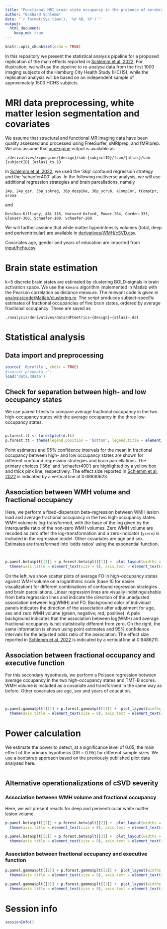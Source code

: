 ```yaml
---
title: "Functional MRI brain state occupancy in the presence of cerebral small vessel disease – Statistical analysis pipeline for a pre-registered multiverse replication analysis of the Hamburg City Health Study"
author: "Eckhard Schlemm"
date: "`r format(Sys.time(), '%d %B, %Y')`"
output: 
  html_document:
    keep_md: true
---
```


```r
knitr::opts_chunk$set(echo = TRUE)
```

In this repository we present the statistical analysis pipeline for a proposed replication of the main effects reported in [Schlemm et al, 2022](https://doi.org/10.1016/j.biopsych.2022.03.019). For illustration, we will use the pipeline to re-analyse data from the first 1000 imaging subjects of the Hamburg City Health Study (HCHS), while the replication analysis will be based on an independent sample of approximately 1500 HCHS subjects.

# MRI data preprocessing,  white matter lesion segmentation and covariates
We assume that structural and functional MR imaging data have been quality assessed and processed using FreeSurfer, sMRIprep, and fMRIprep. We also assume that [xcpEngine](https://github.com/PennLINC/xcpEngine) output is available as

`
./derivatives/xcpengine/{design}/sub-{subjectID}/fcon/{atlas}/sub-{subjectID}_{atlas}_ts.1D
`

In [Schlemm et al, 2022](https://doi.org/10.1016/j.biopsych.2022.03.019), we used the '36p' confound regression strategy and the 'schaefer400' atlas. In the following multiverse analysis, we will use additional regression strategies and brain parcellations, namely

`
24p, 24p_gsr, 36p_spkreg, 36p_despike, 36p_scrub, aCompCor, tCompCpr, aroma
`

and

`
Desikan-Killiany, AAL-116, Harvard-Oxford, Power-264, Gordon-333, Glasser-360, Schaefer-100, Schaefer-200
`

We will further assume that white matter hyperintensity volumes (total, deep and periventricular) are available in [derivatives/WMH/cSVD.csv](./../../../derivatives/WMH/cSVD.csv).

Covariates age, gender and years of education are imported from [input/hchs.csv](./../../../input/hchs.csv).

# Brain state estimation
k=5 discrete brain states are estimated by clustering BOLD-signals in brain activation space. We use the `kmeans` algorithm implemented in Matlab with the Pearson correlation as distance measure. The relevant code is given in [analysis/code/Matlab/clustering.m](./../Matlab/clustering.m). The script produces subject-specific estimates of fractional occupancies of five brain states, ordered by average fractional occupancy. These are saved as

`
./analysis/derivatives/data/dFCmetrics~{design}~{atlas}~.dat
`

# Statistical analysis

## Data import and preprocessing

```r
source('.Rprofile', chdir = TRUE)
#source('prepdata.r')
load('data.Rdata')
```


## Check for separation between high- and low occupancy states

We use paired t-tests to compare average fractional occupancy in the two high-occupancy states with the average occupancy in the three low-occupancy states.
```r
```
```r
p.forest.tt <- forestplot(d.tt)
p.forest.tt + theme(legend.position = 'bottom', legend.title = element_blank())
```

Point estimates and 95% confidence intervals for the mean in fractional occupancy between high- and low occupancy states are shown for different confound regression strategies and brain parcellations. The primary choices ('36p' and 'schaefer400') are highlighted by a yellow box and thick pink line, respectively. The effect size reported in [Schlemm et al, 2022](https://doi.org/10.1016/j.biopsych.2022.03.019) is indicated by a vertical line at 0.08830623.

## Association between WMH volume and fractional occupancy
Here, we perform a fixed-dispersion beta-regression between WMH lesion load and average fractional occupancy in the two high-occupancy states. WMH volume is log-transformed, with the base of the log given by the interquartile ratio of the non-zero WMH volumes. Zero WMH volume are recoded as zero after the log-transformation and a zero-indicator (`yzero`) is included in the regression model. Other covariates are age and sex. Estimates are transformed into 'odds ratios' using the exponential function.

```r

```

```r

```
```r
p.panel.beta$plt[[1]] + p.forest.beta$plt[[1]] +  plot_layout(widths = c(2, 1)) & guides(color = 'none', size = 'none') & 
  theme(axis.title = element_text(size = 8), axis.text = element_text(size = 6), strip.text = element_text(size = 6))
```

On the left, we show scatter plots of average FO in high-occupancy states against WMH volume on a logarithmic scale (base 10 for easier visualization) for different combinations of confound regression strategies and brain parcellations. Linear regression lines are visually indistinguishable from beta regression lines and indicate the direction of the unadjusted association between  log(WMH) and FO. Background color of individual panels indicates the direction of the association after adjustment for age, sex and zero WMH volume (green, negative; red, positive). A pale background indicates that the association between log(WMH) and average fractional occupancy is not statistically different from zero. On the right, the same information is shown using point estimates and 95% confidence intervals for the adjusted odds ratio of the association. The effect size reported in [Schlemm et al, 2022](https://doi.org/10.1016/j.biopsych.2022.03.019) is indicated by a vertical line at 0.9486211.

## Association between fractional occupancy and executive function
For this secondary hypothesis, we perform a Poisson regression between average occupancy in the two high-occupancy states and TMT-B scores. WMH volume is included as a covariate and transformed in the same way as before. Other covariates are age, sex and years of education.

```r

```

```r

```
```r
p.panel.gamma$plt[[1]] + p.forest.gamma$plt[[1]] +  plot_layout(widths = c(2, 1)) & guides(color = 'none', size = 'none') & 
  theme(axis.title = element_text(size = 8), axis.text = element_text(size = 6), strip.text = element_text(size = 6))
```

# Power calculation
We estimate the power to detect, at a significance level of 0.05, the main effect of the primary hypothesis (OR = 0.95) for different sample sizes. We use a bootstrap approach based on the previously published pilot data analysed here.

```r

```



## Alternative operationalizations of cSVD severity

### Association between WMH volume and fractional occupancy

Here, we will present results for deep and periventricular white matter lesion volume.
```r
p.panel.beta$plt[[2]] + p.forest.beta$plt[[2]] +  plot_layout(widths = c(2, 1)) & guides(color = 'none', size = 'none') & 
  theme(axis.title = element_text(size = 8), axis.text = element_text(size = 6), strip.text = element_text(size = 6))

p.panel.beta$plt[[3]] + p.forest.beta$plt[[3]] +  plot_layout(widths = c(2, 1)) & guides(color = 'none', size = 'none') & 
  theme(axis.title = element_text(size = 8), axis.text = element_text(size = 6), strip.text = element_text(size = 6))
```

### Association between fractional occupancy and executive function

```r
p.panel.gamma$plt[[2]] + p.forest.gamma$plt[[2]] +  plot_layout(widths = c(2, 1)) & guides(color = 'none', size = 'none') & 
  theme(axis.title = element_text(size = 8), axis.text = element_text(size = 6), strip.text = element_text(size = 6))

p.panel.gamma$plt[[3]] + p.forest.gamma$plt[[3]] +  plot_layout(widths = c(2, 1)) & guides(color = 'none', size = 'none') & 
  theme(axis.title = element_text(size = 8), axis.text = element_text(size = 6), strip.text = element_text(size = 6))

```

# Session info
```r
sessionInfo()
```

